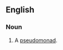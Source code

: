 {{also|Pseudomonas}}
==English==

===Noun===
{{en-noun|pseudomonades}}

# A [[pseudomonad]].

{{C|en|Bacteria}}